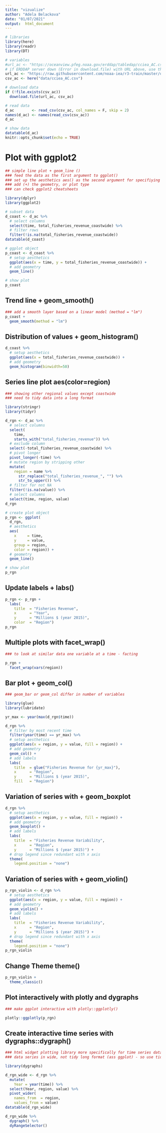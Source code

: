 ```yaml
---
title: "vizualize"
author: "Adela Belackova"
date: "01/07/2021"
output:  html_document
---
```


```r
# libraries
library(here)
library(readr)
library(DT)

# variables
#url_ac <- "https://oceanview.pfeg.noaa.gov/erddap/tabledap/cciea_AC.csv"
# if ERDDAP server down (Error in download.file) with URL above, use this:
url_ac <- "https://raw.githubusercontent.com/noaa-iea/r3-train/master/data/cciea_AC.csv"
csv_ac <- here("data/cciea_AC.csv")

# download data
if (!file.exists(csv_ac))
  download.file(url_ac, csv_ac)

# read data
d_ac        <- read_csv(csv_ac, col_names = F, skip = 2)
names(d_ac) <- names(read_csv(csv_ac))
d_ac

# show data
datatable(d_ac)
knitr::opts_chunk$set(echo = TRUE)
```

# Plot with ggplot2

```r
## simple line plot + geom_line ()
### feed the data as the first argument to ggplot()
### set up the aesthetics aes() as the second argument for specifiying the dimensions of the plot (x and y)
### add (+) the geometry, or plot type 
### can check ggplot2 cheatsheets

library(dplyr)
library(ggplot2)

# subset data
d_coast <- d_ac %>% 
  # select columns
  select(time, total_fisheries_revenue_coastwide) %>% 
  # filter rows
  filter(!is.na(total_fisheries_revenue_coastwide))
datatable(d_coast)
```
```r
# ggplot object
p_coast <- d_coast %>% 
  # setup aesthetics
  ggplot(aes(x = time, y = total_fisheries_revenue_coastwide)) +
  # add geometry
  geom_line()

# show plot
p_coast
```

## Trend line + geom_smooth()

```r
### add a smooth layer based on a linear model (method = "lm")
p_coast + 
  geom_smooth(method = "lm")
```


## Distribution of values + geom_histogram()


```r
d_coast %>% 
  # setup aesthetics
  ggplot(aes(x = total_fisheries_revenue_coastwide)) +
  # add geometry
  geom_histogram(binwidth=50)
```

## Series line plot aes(color=region)

```r
### showing other regional values except coastwide
### need to tidy data into a long format 

library(stringr)
library(tidyr)

d_rgn <- d_ac %>% 
  # select columns
  select(
    time, 
    starts_with("total_fisheries_revenue")) %>% 
  # exclude column
  select(-total_fisheries_revenue_coastwide) %>% 
  # pivot longer
  pivot_longer(-time) %>% 
  # mutate region by stripping other
  mutate(
    region = name %>% 
      str_replace("total_fisheries_revenue_", "") %>% 
      str_to_upper()) %>% 
  # filter for not NA
  filter(!is.na(value)) %>% 
  # select columns
  select(time, region, value)
d_rgn
```


```r
# create plot object
p_rgn <- ggplot(
  d_rgn,
  # aesthetics
  aes(
    x     = time, 
    y     = value,
    group = region,
    color = region)) +
  # geometry
  geom_line()

# show plot
p_rgn
```

## Update labels + labs()

```r
p_rgn <- p_rgn +
  labs(
    title  = "Fisheries Revenue",
    x      = "Year",
    y      = "Millions $ (year 2015)",
    color  = "Region")
p_rgn
```

## Multiple plots with facet_wrap()

```r
### to look at similar data one variable at a time - facting

p_rgn +
  facet_wrap(vars(region))
```

## Bar plot + geom_col()

```r

### geom_bar or geom_col differ in number of variables

library(glue)
library(lubridate)

yr_max <- year(max(d_rgn$time))

d_rgn %>% 
  # filter by most recent time
  filter(year(time) == yr_max) %>% 
  # setup aesthetics
  ggplot(aes(x = region, y = value, fill = region)) +
  # add geometry
  geom_col() +
  # add labels
  labs(
    title  = glue("Fisheries Revenue for {yr_max}"),
    x      = "Region",
    y      = "Millions $ (year 2015)",
    fill   = "Region")
```

## Variation of series with + geom_boxplot

```r
d_rgn %>% 
  # setup aesthetics
  ggplot(aes(x = region, y = value, fill = region)) +
  # add geometry
  geom_boxplot() +
  # add labels
  labs(
    title  = "Fisheries Revenue Variability",
    x      = "Region",
    y      = "Millions $ (year 2015)") +
  # drop legend since redundant with x axis
  theme(
    legend.position = "none")
```

## Variation of series with + geom_violin()

```r
p_rgn_violin <- d_rgn %>% 
  # setup aesthetics
  ggplot(aes(x = region, y = value, fill = region)) +
  # add geometry
  geom_violin() +
  # add labels
  labs(
    title  = "Fisheries Revenue Variability",
    x      = "Region",
    y      = "Millions $ (year 2015)") +
  # drop legend since redundant with x axis
  theme(
    legend.position = "none")
p_rgn_violin
```

## Change Theme theme()

```r
p_rgn_violin +
  theme_classic()
```

## Plot interactively with plotly and dygraphs

```r

### make ggplot interactive with plotly::ggplotly()

plotly::ggplotly(p_rgn)
```

## Create interactive time series with dygraphs::dygraph()

```r
### html widget plotting library more specifically for time series data - dygraphs
### data series in wide, not tidy long format (ass ggplot) - so use tidyr pivot_wider()

library(dygraphs)

d_rgn_wide <- d_rgn %>% 
  mutate(
    Year = year(time)) %>% 
  select(Year, region, value) %>% 
  pivot_wider(
    names_from  = region,
    values_from = value)
datatable(d_rgn_wide)
```
```r
d_rgn_wide %>% 
  dygraph() %>% 
  dyRangeSelector()
```

